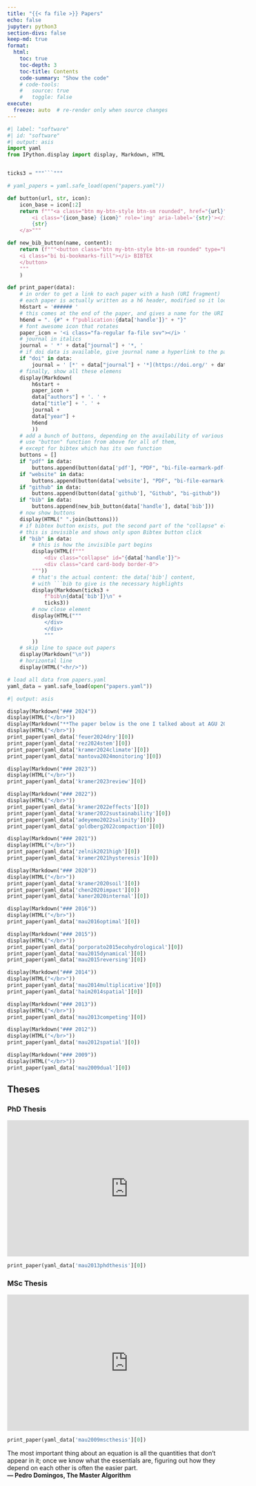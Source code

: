 ```yaml
---
title: "{{< fa file >}} Papers"
echo: false
jupyter: python3
section-divs: false
keep-md: true
format:
  html:
    toc: true
    toc-depth: 3
    toc-title: Contents
    code-summary: "Show the code"
    # code-tools: 
    #   source: true
    #   toggle: false
execute:
  freeze: auto  # re-render only when source changes
---
```


<!-- collapsable bibtex is achieved thus:
https://getbootstrap.com/docs/5.1/components/collapse/ -->

<!-- code inspired by https://ddimmery.com/posts/quarto-website/ -->


<!-- {{< fa thumbs-up >}}  -->

```python
#| label: "software"
#| id: "software"
#| output: asis
import yaml
from IPython.display import display, Markdown, HTML


ticks3 = """```"""

# yaml_papers = yaml.safe_load(open("papers.yaml"))

def button(url, str, icon):
    icon_base = icon[:2]
    return f"""<a class="btn my-btn-style btn-sm rounded", href="{url}" target="_blank" rel="noopener noreferrer">
        <i class="{icon_base} {icon}" role='img' aria-label='{str}'></i>
        {str}
    </a>"""

def new_bib_button(name, content):
    return (f"""<button class="btn my-btn-style btn-sm rounded" type="button" data-bs-toggle="collapse" data-bs-target="#{name}" aria-expanded="false" aria-controls="{name}">
    <i class="bi bi-bookmarks-fill"></i> BIBTEX
    </button>
    """
    )

def print_paper(data):
    # in order to get a link to each paper with a hash (URI fragment)
    # each paper is actually written as a h6 header, modified so it looks good
    h6start = '###### '
    # this comes at the end of the paper, and gives a name for the URI fragment: #publication:author2024word
    h6end = ". {#" + f"publication:{data['handle']}" + "}"
    # font awesome icon that rotates
    paper_icon = '<i class="fa-regular fa-file svv"></i> '
    # journal in italics
    journal = ' *' + data["journal"] + '*, '
    # if doi data is available, give journal name a hyperlink to the paper
    if "doi" in data:
        journal = ' [*' + data["journal"] + '*](https://doi.org/' + data["doi"] + '){target="_blank"}, '
    # finally, show all these elemens
    display(Markdown(
        h6start +
        paper_icon +
        data["authors"] + '. ' + 
        data["title"] + '. ' + 
        journal +
        data["year"] + 
        h6end
        ))
    # add a bunch of buttons, depending on the availability of various elements
    # use "button" function from above for all of them,
    # except for bibtex which has its own function
    buttons = []
    if "pdf" in data:
        buttons.append(button(data['pdf'], "PDF", "bi-file-earmark-pdf-fill"))
    if "website" in data:
        buttons.append(button(data['website'], "PDF", "bi-file-earmark-pdf-fill"))
    if "github" in data:
        buttons.append(button(data['github'], "Github", "bi-github"))
    if "bib" in data:
        buttons.append(new_bib_button(data['handle'], data['bib']))
    # now show buttons
    display(HTML(" ".join(buttons)))
    # if bibtex button exists, put the second part of the "collapse" element
    # this is invisible and shows only upon Bibtex button click
    if "bib" in data:
        # this is how the invisible part begins
        display(HTML(f"""
            <div class="collapse" id="{data['handle']}">
            <div class="card card-body border-0">
        """))
        # that's the actual content: the data['bib'] content, 
        # with ```bib to give is the necessary highlights
        display(Markdown(ticks3 + 
            f"bib\n{data['bib']}\n" + 
            ticks3))
        # now close element
        display(HTML("""
            </div>
            </div>
            """
        ))
    # skip line to space out papers
    display(Markdown("\n"))
    # horizontal line
    display(HTML("<hr/>"))

# load all data from papers.yaml
yaml_data = yaml.safe_load(open("papers.yaml"))
```

<!-- ## Papers -->

```python
#| output: asis

display(Markdown("### 2024"))
display(HTML("</br>"))
display(Markdown("**The paper below is the one I talked about at AGU 2024. At the moment, it has not yet been processed by bioRxiv, but it should be online soon.**  "))
display(HTML("</br>"))
print_paper(yaml_data['feuer2024dry'][0])
print_paper(yaml_data['rez2024stem'][0])
print_paper(yaml_data['kramer2024climate'][0])
print_paper(yaml_data['mantova2024monitoring'][0])

display(Markdown("### 2023"))
display(HTML("</br>"))
print_paper(yaml_data['kramer2023review'][0])

display(Markdown("### 2022"))
display(HTML("</br>"))
print_paper(yaml_data['kramer2022effects'][0])
print_paper(yaml_data['kramer2022sustainability'][0])
print_paper(yaml_data['adeyemo2022salinity'][0])
print_paper(yaml_data['goldberg2022compaction'][0])

display(Markdown("### 2021"))
display(HTML("</br>"))
print_paper(yaml_data['zelnik2021high'][0])
print_paper(yaml_data['kramer2021hysteresis'][0])

display(Markdown("### 2020"))
display(HTML("</br>"))
print_paper(yaml_data['kramer2020soil'][0])
print_paper(yaml_data['chen2020impact'][0])
print_paper(yaml_data['kaner2020internal'][0])

display(Markdown("### 2016"))
display(HTML("</br>"))
print_paper(yaml_data['mau2016optimal'][0])

display(Markdown("### 2015"))
display(HTML("</br>"))
print_paper(yaml_data['porporato2015ecohydrological'][0])
print_paper(yaml_data['mau2015dynamical'][0])
print_paper(yaml_data['mau2015reversing'][0])

display(Markdown("### 2014"))
display(HTML("</br>"))
print_paper(yaml_data['mau2014multiplicative'][0])
print_paper(yaml_data['haim2014spatial'][0])

display(Markdown("### 2013"))
display(HTML("</br>"))
print_paper(yaml_data['mau2013competing'][0])

display(Markdown("### 2012"))
display(HTML("</br>"))
print_paper(yaml_data['mau2012spatial'][0])

display(Markdown("### 2009"))
display(HTML("</br>"))
print_paper(yaml_data['mau2009dual'][0])
```

## Theses

### PhD Thesis

<iframe width="560" height="315" src="https://www.youtube.com/embed/-82IhHkb1rc" title="YouTube video player" frameborder="0" allow="accelerometer; autoplay; clipboard-write; encrypted-media; gyroscope; picture-in-picture" allowfullscreen></iframe>

```python
print_paper(yaml_data['mau2013phdthesis'][0])
```


### MSc Thesis

<iframe width="560" height="315" src="https://www.youtube.com/embed/aE8mYeUUTZY" title="YouTube video player" frameborder="0" allow="accelerometer; autoplay; clipboard-write; encrypted-media; gyroscope; picture-in-picture" allowfullscreen></iframe>

```python
print_paper(yaml_data['mau2009mscthesis'][0])
```

<div class="alert alert-success">
  The most important thing about an equation is all the quantities that don’t appear in it; once we know what the essentials are, figuring out how they depend on each other is often the easier part.  
  <strong>— Pedro Domingos, The Master Algorithm</strong></div>
